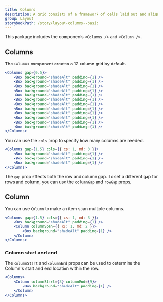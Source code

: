 ```yaml
---
title: Columns
description: A grid consists of a framework of cells laid out and aligned vertically and horizontally. It helps users read and visually navigate website content more easily, using a responsive, scrollable column structure.
group: Layout
storybookPath: /story/layout-columns--basic
---
```


This package includes the components `<Columns />` and `<Column />`.

## Columns

The `Columns` component creates a 12 column grid by default.

```jsx live
<Columns gap={0.5}>
	<Box background="shadeAlt" padding={1} />
	<Box background="shadeAlt" padding={1} />
	<Box background="shadeAlt" padding={1} />
	<Box background="shadeAlt" padding={1} />
	<Box background="shadeAlt" padding={1} />
	<Box background="shadeAlt" padding={1} />
	<Box background="shadeAlt" padding={1} />
	<Box background="shadeAlt" padding={1} />
	<Box background="shadeAlt" padding={1} />
	<Box background="shadeAlt" padding={1} />
	<Box background="shadeAlt" padding={1} />
	<Box background="shadeAlt" padding={1} />
</Columns>
```

You can use the `cols` prop to specify how many columns are needed.

```jsx live
<Columns gap={1.5} cols={{ xs: 1, md: 3 }}>
	<Box background="shadeAlt" padding={1} />
	<Box background="shadeAlt" padding={1} />
	<Box background="shadeAlt" padding={1} />
</Columns>
```

The `gap` prop effects both the row and column gap. To set a different gap for rows and column, you can use the `columnGap` and `rowGap` props.

## Column

You can use `Column` to make an item span multiple columns.

```jsx live
<Columns gap={1.5} cols={{ xs: 1, md: 3 }}>
	<Box background="shadeAlt" padding={1} />
	<Column columnSpan={{ xs: 1, md: 2 }}>
		<Box background="shadeAlt" padding={1} />
	</Column>
</Columns>
```

### Column start and end

The `columnStart` and `columnEnd` props can be used to determine the Column's start and end location within the row.

```jsx live
<Columns>
	<Column columnStart={3} columnEnd={9}>
		<Box background="shadeAlt" padding={1} />
	</Column>
</Columns>
```
